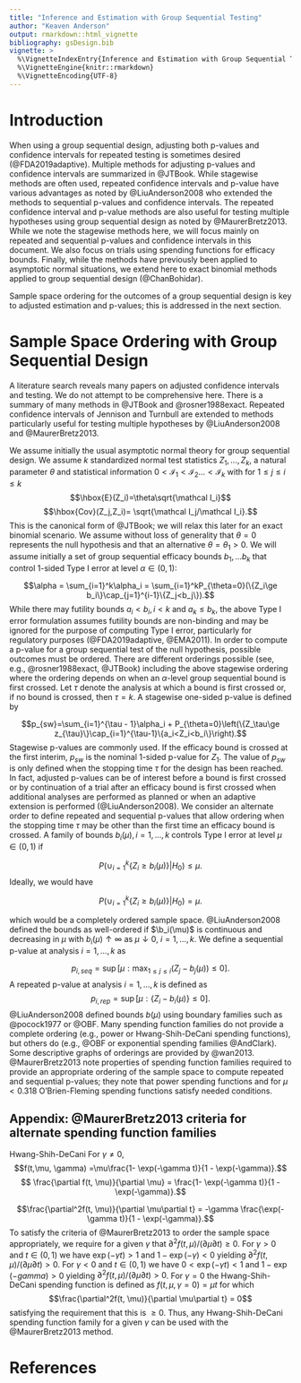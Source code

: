 ```yaml
---
title: "Inference and Estimation with Group Sequential Testing"
author: "Keaven Anderson"
output: rmarkdown::html_vignette
bibliography: gsDesign.bib
vignette: >
  %\VignetteIndexEntry{Inference and Estimation with Group Sequential Testing}
  %\VignetteEngine{knitr::rmarkdown}
  %\VignetteEncoding{UTF-8}
---
```


# Introduction

When using a group sequential design, adjusting both p-values and confidence intervals for repeated testing is sometimes desired (@FDA2019adaptive).
Multiple methods for adjusting p-values and confidence intervals are summarized in @JTBook. 
While stagewise methods are often used, repeated confidence intervals and p-value have various advantages as noted by @LiuAnderson2008 who extended the methods to sequential p-values and confidence intervals.
The repeated confidence interval and p-value methods are also useful for testing multiple hypotheses using group sequential design as noted by @MaurerBretz2013.
While we note the stagewise methods here, we will focus mainly on repeated and sequential p-values and confidence intervals in this document. 
We also focus on trials using spending functions for efficacy bounds.
Finally, while the methods have previously been applied to asymptotic normal situations, we extend here to exact binomial methods applied to group sequential design (@ChanBohidar).

Sample space ordering for the outcomes of a group sequential design is key to adjusted estimation and p-values; this is addressed in the next section.


# Sample Space Ordering with Group Sequential Design

A literature search reveals many papers on adjusted confidence intervals and testing.
We do not attempt to be comprehensive here.
There is a summary of many methods in @JTBook and @rosner1988exact. 
Repeated confidence intervals of Jennison and Turnbull are extended to methods particularly useful for testing multiple hypotheses by @LiuAnderson2008 and  @MaurerBretz2013. 

We assume initially the usual asymptotic normal theory for group sequential design.
We assume $k$ standardized normal test statistics $Z_1,\ldots,Z_k$, a natural parameter $\theta$ and statistical information $0 < \mathcal I_1<\mathcal I_2\ldots <\mathcal I_k$ with for $1\le j\le i\le k$ 
$$\hbox{E}(Z_i)=\theta\sqrt{\mathcal I_i}$$
$$\hbox{Cov}(Z_j,Z_i)= \sqrt{\mathcal I_j/\mathcal I_i}.$$
This is the canonical form of @JTBook; we will relax this later for an exact binomial scenario.
We assume without loss of generality that $\theta=0$ represents the null hypothesis and that an alternative $\theta = \theta_1>0.$ 
We will assume initially a set of group sequential efficacy bounds $b_1,\ldots b_k$ that control 1-sided Type I error at level $\alpha\in (0,1)$:

$$\alpha = \sum_{i=1}^k\alpha_i = \sum_{i=1}^kP_{\theta=0}(\{Z_i\ge b_i\}\cap_{j=1}^{i-1}\{Z_j<b_j\}).$$
While there may futility bounds $a_i<b_i, i<k$ and $a_k\le b_k$, the above Type I error formulation assumes futility bounds are non-binding and may be ignored for the purpose of computing Type I error, particularly for regulatory purposes (@FDA2019adaptive, @EMA2011).
In order to compute a p-value for a group sequential test of the null hypothesis, possible outcomes must be ordered.
There are different orderings possible (see, e.g., @rosner1988exact, @JTBook) including the above stagewise ordering where the ordering depends on when an $\alpha$-level group sequential bound is first crossed.
Let $\tau$ denote the analysis at which a bound is first crossed or, if no bound is crossed, then $\tau=k$.
A stagewise one-sided p-value is defined by

$$p_{sw}=\sum_{i=1}^{\tau - 1}\alpha_i + P_{\theta=0}\left(\{Z_\tau\ge z_{\tau}\}\cap_{i=1}^{\tau-1}\{a_i<Z_i<b_i\}\right).$$
Stagewise p-values are commonly used.
If the efficacy bound is crossed at the first interim, $p_{sw}$ is the nominal 1-sided p-value for $Z_1$.
The value of $p_{sw}$ is only defined when the stopping time $\tau$ for the design has been reached.
In fact, adjusted p-values can be of interest before a bound is first crossed or by continuation of a trial after an efficacy bound is first crossed when additional analyses are performed as planned or when an adaptive extension is performed (@LiuAnderson2008).
We consider an alternate order to define repeated and sequential p-values that allow ordering when the stopping time $\tau$ may be other than the first time an efficacy bound is crossed. 
A family of bounds $b_i(\mu), i=1,\ldots,k$ controls Type I error at level $\mu\in(0,1)$ if 

$$P\left(\cup_{i=1}^k \{Z_i\ge b_i(\mu)\}|H_0\right)\le \mu.$$
Ideally, we would have 

$$P\left(\cup_{i=1}^k \{Z_i\ge b_i(\mu)\}|H_0\right) = \mu.$$

which would be a completely ordered sample space. @LiuAnderson2008 defined the bounds as well-ordered if $\b_i(\mu)$ is continuous and decreasing in $\mu$ with $b_i(\mu)\uparrow \infty$ as $\mu \downarrow 0$, $i=1,\ldots,k$.
We define a sequential p-value at analysis $i=1,\ldots,k$ as 

$$p_{i,seq} = \sup[\mu: \max_{1\le j\le i}(Z_j-b_j(\mu))\le 0].$$
A repeated p-value at analysis $i=1,\ldots,k$ is defined as 
$$p_{i,rep} = \sup[\mu: \{Z_i-b_i(\mu)\}\le 0].$$
@LiuAnderson2008 defined bounds $b(\mu)$ using boundary families such as @pocock1977 or @OBF.
Many spending function families do not provide a complete ordering (e.g., power or Hwang-Shih-DeCani spending functions), but others do (e.g., @OBF or exponential spending families @AndClark). Some descriptive graphs of orderings are provided by @wan2013.
@MaurerBretz2013 note properties of spending function families required to provide an appropriate ordering of the sample space to compute repeated and sequential p-values; they note that power spending functions and for $\mu < 0.318$ O'Brien-Fleming spending functions satisfy needed conditions.


## Appendix: @MaurerBretz2013 criteria for alternate spending function families

Hwang-Shih-DeCani
For $\gamma \ne 0$, 
$$f(t,\mu, \gamma) =\mu\frac{1- \exp(-\gamma t)}{1 - \exp(-\gamma)}.$$ 
$$ \frac{\partial f(t, \mu)}{\partial \mu} = \frac{1- \exp(-\gamma t)}{1 - \exp(-\gamma)}.$$

$$\frac{\partial^2f(t, \mu)}{\partial \mu\partial t} = -\gamma \frac{\exp(-\gamma t)}{1 - \exp(-\gamma)}.$$
To satisfy the criteria of @MaurerBretz2013 to order the sample space appropriately, we require for a given $\gamma$ that $\partial^2f(t,\mu)/(\partial \mu\partial t) \ge 0.$
For $\gamma > 0$ and $t\in (0,1)$ we have $\exp(-\gamma t)>1$ and $1 - \exp(-\gamma) < 0$ yielding $\partial^2f(t,\mu)/(\partial \mu\partial t) >0$.
For $\gamma < 0$ and $t\in (0,1)$ we have $0 < \exp(-\gamma t)<1$ and $1 - \exp(-gamma) > 0$ yielding $\partial^2f(t,\mu)/(\partial \mu\partial t) >0$.
For $\gamma = 0$ the Hwang-Shih-DeCani spending function is defined as $f(t,\mu,\gamma=0)= \mu t$ for which 
$$\frac{\partial^2f(t, \mu)}{\partial \mu\partial t} = 0$$
satisfying the requirement that this is $\ge 0$.
Thus, any Hwang-Shih-DeCani spending function family for a given $\gamma$ can be used with the @MaurerBretz2013 method.




# References
